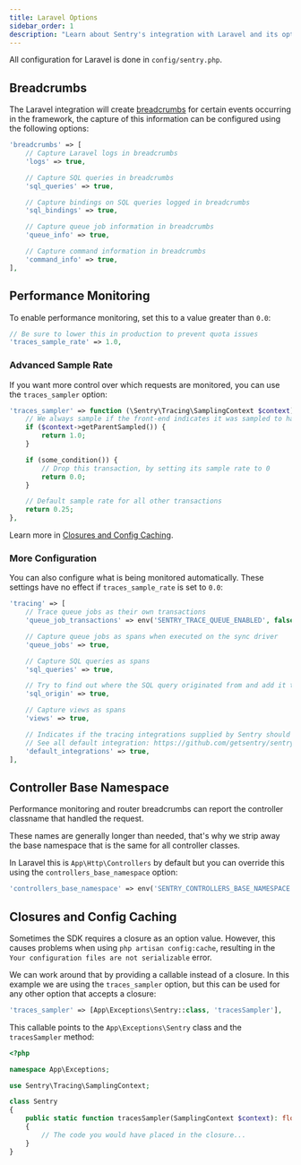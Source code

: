 ```yaml
---
title: Laravel Options
sidebar_order: 1
description: "Learn about Sentry's integration with Laravel and its options for breadcrumbs, and performance."
---
```


All configuration for Laravel is done in `config/sentry.php`.

## Breadcrumbs

The Laravel integration will create [breadcrumbs](../../enriching-events/breadcrumbs/) for certain events occurring in the framework, the capture of this information can be configured using the following options:

```php {filename:config/sentry.php}
'breadcrumbs' => [
    // Capture Laravel logs in breadcrumbs
    'logs' => true,

    // Capture SQL queries in breadcrumbs
    'sql_queries' => true,

    // Capture bindings on SQL queries logged in breadcrumbs
    'sql_bindings' => true,

    // Capture queue job information in breadcrumbs
    'queue_info' => true,

    // Capture command information in breadcrumbs
    'command_info' => true,
],
```

## Performance Monitoring

To enable performance monitoring, set this to a value greater than `0.0`:

```php {filename:config/sentry.php}
// Be sure to lower this in production to prevent quota issues
'traces_sample_rate' => 1.0,
```

### Advanced Sample Rate

If you want more control over which requests are monitored, you can use the `traces_sampler` option:

```php {filename:config/sentry.php}
'traces_sampler' => function (\Sentry\Tracing\SamplingContext $context): float {
    // We always sample if the front-end indicates it was sampled to have full traces front to back
    if ($context->getParentSampled()) {
        return 1.0;
    }

    if (some_condition()) {
        // Drop this transaction, by setting its sample rate to 0
        return 0.0;
    }

    // Default sample rate for all other transactions
    return 0.25;
},
```

<Note>

Learn more in [Closures and Config Caching](/platforms/php/guides/laravel/configuration/laravel-options/#closures-and-config-caching).

</Note>

### More Configuration

You can also configure what is being monitored automatically. These settings have no effect if `traces_sample_rate` is set to `0.0`:

```php {filename:config/sentry.php}
'tracing' => [
    // Trace queue jobs as their own transactions
    'queue_job_transactions' => env('SENTRY_TRACE_QUEUE_ENABLED', false),

    // Capture queue jobs as spans when executed on the sync driver
    'queue_jobs' => true,

    // Capture SQL queries as spans
    'sql_queries' => true,

    // Try to find out where the SQL query originated from and add it to the query spans
    'sql_origin' => true,

    // Capture views as spans
    'views' => true,

    // Indicates if the tracing integrations supplied by Sentry should be loaded
    // See all default integration: https://github.com/getsentry/sentry-laravel/tree/master/src/Sentry/Laravel/Tracing/Integrations
    'default_integrations' => true,
],
```

## Controller Base Namespace

Performance monitoring and router breadcrumbs can report the controller classname that handled the request.

These names are generally longer than needed, that's why we strip away the base namespace that is the same for all controller classes.

In Laravel this is `App\Http\Controllers` by default but you can override this using the `controllers_base_namespace` option:

```php {filename:config/sentry.php}
'controllers_base_namespace' => env('SENTRY_CONTROLLERS_BASE_NAMESPACE', 'App\\Http\\Controllers'),
```

## Closures and Config Caching

Sometimes the SDK requires a closure as an option value. However, this causes problems when using `php artisan config:cache`, resulting in the `Your configuration files are not serializable` error.

We can work around that by providing a callable instead of a closure. In this example we are using the `traces_sampler` option, but this can be used for any other option that accepts a closure:

```php {filename:config/sentry.php}
'traces_sampler' => [App\Exceptions\Sentry::class, 'tracesSampler'],
```

This callable points to the `App\Exceptions\Sentry` class and the `tracesSampler` method:

```php {filename:app/Exceptions/Sentry.php}
<?php

namespace App\Exceptions;

use Sentry\Tracing\SamplingContext;

class Sentry
{
    public static function tracesSampler(SamplingContext $context): float
    {
        // The code you would have placed in the closure...
    }
}
```
